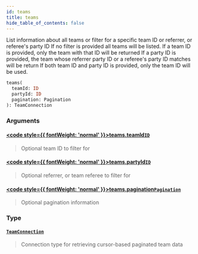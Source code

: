 ```yaml
---
id: teams
title: teams
hide_table_of_contents: false
---
```








List information about all teams or filter for a specific team ID or referrer, or referee's party ID
If no filter is provided all teams will be listed.
If a team ID is provided, only the team with that ID will be returned
If a party ID is provided, the team whose referrer party ID or a referee's party ID matches will be return
If both team ID and party ID is provided, only the team ID will be used.

```graphql
teams(
  teamId: ID
  partyId: ID
  pagination: Pagination
): TeamConnection
```


### Arguments

#### [<code style={{ fontWeight: 'normal' }}>teams.<b>teamId</b></code>](#)<Bullet />[`ID`](/testnet/api/graphql/scalars/id) <Badge class="secondary" text="scalar"/>
> Optional team ID to filter for
> 

#### [<code style={{ fontWeight: 'normal' }}>teams.<b>partyId</b></code>](#)<Bullet />[`ID`](/testnet/api/graphql/scalars/id) <Badge class="secondary" text="scalar"/>
> Optional referrer, or team referee to filter for
> 

#### [<code style={{ fontWeight: 'normal' }}>teams.<b>pagination</b></code>](#)<Bullet />[`Pagination`](/testnet/api/graphql/inputs/pagination) <Badge class="secondary" text="input"/>
> Optional pagination information
> 

### Type

#### [`TeamConnection`](/testnet/api/graphql/objects/team-connection) <Badge class="secondary" text="object"/>
> Connection type for retrieving cursor-based paginated team data
> 





